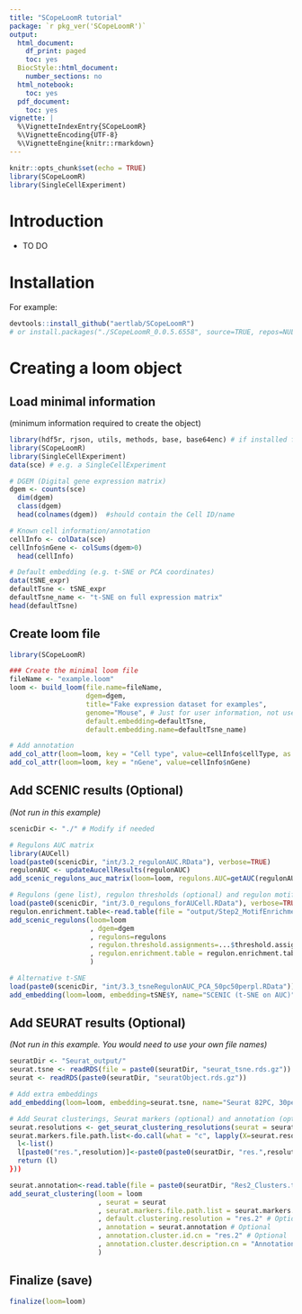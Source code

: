 ```yaml
---
title: "SCopeLoomR tutorial"
package: `r pkg_ver('SCopeLoomR')`
output:
  html_document:
    df_print: paged
    toc: yes
  BiocStyle::html_document:
    number_sections: no
  html_notebook:
    toc: yes
  pdf_document:
    toc: yes
vignette: |
  %\VignetteIndexEntry{SCopeLoomR} 
  %\VignetteEncoding{UTF-8} 
  %\VignetteEngine{knitr::rmarkdown}
---
```


```r
knitr::opts_chunk$set(echo = TRUE)
library(SCopeLoomR)
library(SingleCellExperiment)
```

# Introduction

- TO DO

# Installation
For example:
```r
devtools::install_github("aertlab/SCopeLoomR")
# or install.packages("./SCopeLoomR_0.0.5.6558", source=TRUE, repos=NULL)
```

# Creating a loom object

## Load minimal information

(minimum information required to create the object)

```r
library(hdf5r, rjson, utils, methods, base, base64enc) # if installed from source file (SCopeLoomR_0.0.5.6558.tar.gz)
library(SCopeLoomR)
library(SingleCellExperiment)
data(sce) # e.g. a SingleCellExperiment 

# DGEM (Digital gene expression matrix)
dgem <- counts(sce)
  dim(dgem)
  class(dgem)
  head(colnames(dgem))  #should contain the Cell ID/name

# Known cell information/annotation  
cellInfo <- colData(sce)
cellInfo$nGene <- colSums(dgem>0)
  head(cellInfo)

# Default embedding (e.g. t-SNE or PCA coordinates)
data(tSNE_expr)
defaultTsne <- tSNE_expr
defaultTsne_name <- "t-SNE on full expression matrix"
head(defaultTsne)
```

## Create loom file 

```r
library(SCopeLoomR)

### Create the minimal loom file
fileName <- "example.loom"
loom <- build_loom(file.name=fileName,
                   dgem=dgem,
                   title="Fake expression dataset for examples",
                   genome="Mouse", # Just for user information, not used internally
                   default.embedding=defaultTsne,
                   default.embedding.name=defaultTsne_name)

# Add annotation
add_col_attr(loom=loom, key = "Cell type", value=cellInfo$cellType, as.md.annotation=T) # as.md.annotation: to plot on tSNE
add_col_attr(loom=loom, key = "nGene", value=cellInfo$nGene)
```

## Add SCENIC results (Optional)

*(Not run in this example)*

```r
scenicDir <- "./" # Modify if needed

# Regulons AUC matrix
library(AUCell)
load(paste0(scenicDir, "int/3.2_regulonAUC.RData"), verbose=TRUE)
regulonAUC <- updateAucellResults(regulonAUC)
add_scenic_regulons_auc_matrix(loom=loom, regulons.AUC=getAUC(regulonAUC))

# Regulons (gene list), regulon thresholds (optional) and regulon motifs (optional)
load(paste0(scenicDir, "int/3.0_regulons_forAUCell.RData"), verbose=TRUE)
regulon.enrichment.table<-read.table(file = "output/Step2_MotifEnrichment.tsv", header = T, sep = "\t", quote = '', stringsAsFactors = F)
add_scenic_regulons(loom=loom
                    , dgem=dgem
                    , regulons=regulons
                    , regulon.threshold.assignments=...$threshold.assignment # Optional
                    , regulon.enrichment.table = regulon.enrichment.table # Optional
                    ) 

# Alternative t-SNE
load(paste0(scenicDir, "int/3.3_tsneRegulonAUC_PCA_50pc50perpl.RData"))
add_embedding(loom=loom, embedding=tSNE$Y, name="SCENIC (t-SNE on AUC)")
```

## Add SEURAT results (Optional)

*(Not run in this example. You would need to use your own file names)*


```r
seuratDir <- "Seurat_output/"
seurat.tsne <- readRDS(file = paste0(seuratDir, "seurat_tsne.rds.gz"))
seurat <- readRDS(paste0(seuratDir, "seuratObject.rds.gz"))

# Add extra embeddings
add_embedding(loom=loom, embedding=seurat.tsne, name="Seurat 82PC, 30perp"))

# Add Seurat clusterings, Seurat markers (optional) and annotation (optional) for a given resolution (default one if set)
seurat.resolutions <- get_seurat_clustering_resolutions(seurat = seurat)
seurat.markers.file.path.list<-do.call(what = "c", lapply(X=seurat.resolutions, FUN=function(resolution) {
  l<-list()
  l[paste0("res.",resolution)]<-paste0(paste0(seuratDir, "res.",resolution,"/Seurat_PC82_res",resolution,"_bimod_Cluster_Markers.rds.gz")
  return (l)
}))

seurat.annotation<-read.table(file = paste0(seuratDir, "Res2_Clusters.tsv", header=T, quote = '', sep = "\t", stringsAsFactors=F)
add_seurat_clustering(loom = loom
                      , seurat = seurat
                      , seurat.markers.file.path.list = seurat.markers.file.path.list
                      , default.clustering.resolution = "res.2" # Optional
                      , annotation = seurat.annotation # Optional
                      , annotation.cluster.id.cn = "res.2" # Optional
                      , annotation.cluster.description.cn = "Annotation" # Optional
                      )
```

## Finalize (save)
```r
finalize(loom=loom)
```




